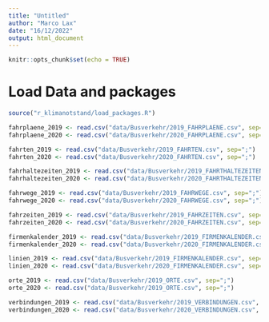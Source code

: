 ```yaml
---
title: "Untitled"
author: "Marco Lax"
date: "16/12/2022"
output: html_document
---
```


```r
knitr::opts_chunk$set(echo = TRUE)
```

# Load Data and packages

```r
source("r_klimanotstand/load_packages.R")
```
```r
fahrplaene_2019 <- read.csv("data/Busverkehr/2019_FAHRPLAENE.csv", sep=";")
fahrplaene_2020 <- read.csv("data/Busverkehr/2020_FAHRPLAENE.csv", sep=";")

fahrten_2019 <- read.csv("data/Busverkehr/2019_FAHRTEN.csv", sep=";")
fahrten_2020 <- read.csv("data/Busverkehr/2020_FAHRTEN.csv", sep=";")

fahrhaltezeiten_2019 <- read.csv("data/Busverkehr/2019_FAHRTHALTEZEITEN.csv", sep=";")
fahrhaltezeiten_2020 <- read.csv("data/Busverkehr/2020_FAHRTHALTEZEITEN.csv", sep=";")

fahrwege_2019 <- read.csv("data/Busverkehr/2019_FAHRWEGE.csv", sep=";")
fahrwege_2020 <- read.csv("data/Busverkehr/2020_FAHRWEGE.csv", sep=";")

fahrzeiten_2019 <- read.csv("data/Busverkehr/2019_FAHRZEITEN.csv", sep=";")
fahrzeiten_2020 <- read.csv("data/Busverkehr/2020_FAHRZEITEN.csv", sep=";")

firmenkalender_2019 <- read.csv("data/Busverkehr/2019_FIRMENKALENDER.csv", sep=";")
firmenkalender_2020 <- read.csv("data/Busverkehr/2020_FIRMENKALENDER.csv", sep=";")

linien_2019 <- read.csv("data/Busverkehr/2019_FIRMENKALENDER.csv", sep=";")
linien_2020 <- read.csv("data/Busverkehr/2020_FIRMENKALENDER.csv", sep=";")

orte_2019 <- read.csv("data/Busverkehr/2019_ORTE.csv", sep=";")
orte_2020 <- read.csv("data/Busverkehr/2019_ORTE.csv", sep=";")

verbindungen_2019 <- read.csv("data/Busverkehr/2019_VERBINDUNGEN.csv", sep=";")
verbindungen_2020 <- read.csv("data/Busverkehr/2020_VERBINDUNGEN.csv", sep=";")

```

